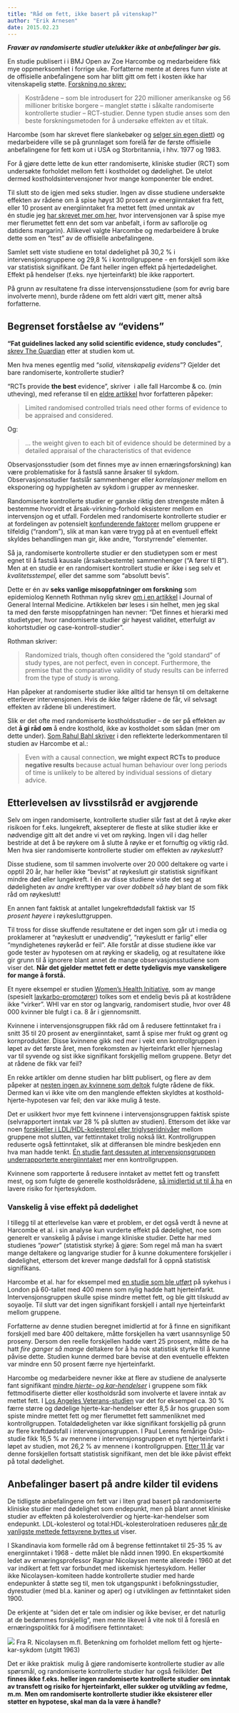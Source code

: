 ```yaml
---
title: "Råd om fett, ikke basert på vitenskap?"
author: "Erik Arnesen"
date: 2015.02.23
---
```


***Fravær av randomiserte studier utelukker ikke at anbefalinger bør gis.***

En studie publisert i i BMJ Open av Zoe Harcombe og medarbeidere fikk mye oppmerksomhet i forrige uke. Forfatterne mente at deres funn viste at de offisielle anbefalingene som har blitt gitt om fett i kosten ikke har vitenskapelig støtte. [Forskning.no skrev:](http://forskning.no/2015/02/burde-aldri-ha-gitt-kostradene-om-fett)

> Kostrådene – som ble introdusert for 220 millioner amerikanske og 56 millioner britiske borgere – manglet støtte i såkalte randomiserte kontrollerte studier – RCT-studier. Denne typen studie anses som den beste forskningsmetoden for å undersøke effekten av et tiltak.

Harcombe (som har skrevet flere slankebøker og [selger sin egen diett](http://www.theharcombedietshop.com/)) og medarbeidere ville se på grunnlaget som forelå før de første offisielle anbefalingene for fett kom ut i USA og Storbritannia, i hhv. 1977 og 1983.

For å gjøre dette lette de kun etter randomiserte, kliniske studier (RCT) som undersøkte forholdet mellom fett i kostholdet og dødelighet. De utelot dermed kostholdsintervensjoner hvor mange komponenter ble endret.

Til slutt sto de igjen med seks studier. Ingen av disse studiene undersøkte effekten av rådene om å spise høyst 30 prosent av energiinntaket fra fett, eller 10 prosent av energiinntaket fra mettet fett (med unntak av én studie jeg [har skrevet mer om her](https://sunnskepsis.wordpress.com/2013/02/11/omega-6-og-hjertesykdom-igjen-ma-kostradene-skrives-om/), hvor intervensjonen var å spise mye mer flerumettet fett enn det som var anbefalt, i form av saflorolje og datidens margarin). Allikevel valgte Harcombe og medarbeidere å bruke dette som en "test" av de offisielle anbefalingene.

Samlet sett viste studiene en total dødelighet på 30,2 % i intervensjonsgruppene og 29,8 % i kontrollgruppene - en forskjell som ikke var statistisk signifikant. De fant heller ingen effekt på hjertedødelighet. Effekt på hendelser (f.eks. nye hjerteinfarkt) ble ikke rapportert.

På grunn av resultatene fra disse intervensjonsstudiene (som for øvrig bare involverte menn), burde rådene om fett aldri vært gitt, mener altså forfatterne.

## **Begrenset forståelse av "evidens"**

**"Fat guidelines lacked any solid scientific evidence, study concludes"**, [skrev The Guardian](http://www.theguardian.com/lifeandstyle/2015/feb/10/fat-guidelines-lacked-any-solid-scientific-evidence-study-concludes?CMP=EMCNEWEML6619I2) etter at studien kom ut.

Men hva menes egentlig med "*solid, vitenskapelig evidens*"? Gjelder det bare randomiserte, kontrollerte studier?

"RCTs provide **the best** evidence", skriver  i alle fall Harcombe & co. (min utheving), med referanse til en [eldre artikkel](http://www.bmj.com/content/321/7256/255) hvor forfatteren påpeker:

> Limited randomised controlled trials need other forms of evidence to be appraised and considered.

Og:

> ... the weight given to each bit of evidence should be determined by a detailed appraisal of the characteristics of that evidence

Observasjonsstudier (som det finnes mye av innen ernæringsforskning) kan være problematiske for å fastslå sanne årsaker til sykdom. Observasjonsstudier fastslår sammenhenger eller *korrelasjoner* mellom en eksponering og hyppigheten av sykdom i grupper av mennesker.

Randomiserte kontrollerte studier er ganske riktig den strengeste måten å bestemme hvorvidt et årsak-virkning-forhold eksisterer mellom en intervensjon og et utfall. Fordelen med randomiserte kontrollerte studier er at fordelingen av potensielt [konfunderende faktorer](http://en.wikipedia.org/wiki/Confounding) mellom gruppene er tilfeldig ("random"), slik at man kan være trygg på at en eventuell effekt skyldes behandlingen man gir, ikke andre, "forstyrrende" elementer.

Så ja, randomiserte kontrollerte studier er den studietypen som er mest egnet til å fastslå kausale (årsaksbestemte) sammenhenger ("A fører til B"). Men at en studie er en randomisert kontrollert studie er ikke i seg selv et *kvalitetsstempel,* eller det samme som "absolutt bevis".

Dette er én av **seks vanlige misoppfatninger om forskning** som epidemiolog Kenneth Rothman nylig skrev [om i en artikkel](http://www.ncbi.nlm.nih.gov/pmc/articles/PMC4061362/) i Journal of General Internal Medicine. Artikkelen bør leses i sin helhet, men jeg skal ta med den første misoppfatningen han nevner: "Det finnes et hierarki med studietyper, hvor randomiserte studier gir høyest validitet, etterfulgt av kohortstudier og case-kontroll-studier".

Rothman skriver:

> Randomized trials, though often considered the “gold standard” of study types, are not perfect, even in concept. Furthermore, the premise that the comparative validity of study results can be inferred from the type of study is wrong.

Han påpeker at randomiserte studier ikke alltid tar hensyn til om deltakerne etterlever intervensjonen. Hvis de ikke følger rådene de får, vil selvsagt effekten av rådene bli underestimert.

Slik er det ofte med randomiserte kostholdsstudier – de ser på effekten av det **å gi råd om** å endre kosthold, ikke av kostholdet som sådan (mer om dette under). [Som Rahul Bahl skriver](http://openheart.bmj.com/content/2/1/e000229.full) i den reflekterte lederkommentaren til studien av Harcombe et al.:

> Even with a causal connection, **we might expect RCTs to produce negative results** because actual human behaviour over long periods of time is unlikely to be altered by individual sessions of dietary advice.

## **Etterlevelsen av livsstilsråd er avgjørende**

Selv om ingen randomiserte, kontrollerte studier slår fast at det å røyke øker risikoen for f.eks. lungekreft, aksepterer de fleste at slike studier ikke er nødvendige gitt alt det andre vi vet om røyking. Ingen vil i dag heller bestride at det å be røykere om å slutte å røyke er et fornuftig og viktig råd. Men hva sier randomiserte kontrollerte studier om effekten av *røykeslutt*?

Disse studiene, som til sammen involverte over 20 000 deltakere og varte i opptil 20 år, har heller ikke "bevist" at røykeslutt gir statistisk signifikant mindre død eller lungekreft. I én av disse studiene viste det seg at dødeligheten av *andre* krefttyper var *over dobbelt så høy* blant de som fikk råd om røykeslutt!

En annen fant faktisk at antallet lungekreftdødsfall faktisk var *15 prosent* *høyere* i røykesluttgruppen.

Til tross for disse skuffende resultatene er det ingen som går ut i media og proklamerer at "røykeslutt er unødvendig", "røykeslutt er farlig" eller "myndighetenes røykeråd er feil". Alle forstår at disse studiene ikke var gode tester av hypotesen om at røyking er skadelig, og at resultatene ikke gir grunn til å ignorere blant annet de mange observasjonsstudiene som viser det. **Når det gjelder mettet fett er dette tydeligvis mye vanskeligere for mange å forstå.**

Et nyere eksempel er studien [Women's Health Initiative](http://www.ncbi.nlm.nih.gov/pubmed/16467234), som av mange (spesielt [lavkarbo-promotører](http://ernaringoghelse.no/les_mer_1/fett_og_kolesterol/)) tolkes som et endelig bevis på at kostrådene ikke "virker". WHI var en stor og langvarig, randomisert studie, hvor over 48 000 kvinner ble fulgt i ca. 8 år i gjennomsnitt.

Kvinnene i intervensjonsgruppen fikk råd om å redusere fettinntaket fra i snitt 35 til 20 prosent av energiinntaket, samt å spise mer frukt og grønt og kornprodukter. Disse kvinnene gikk ned mer i vekt enn kontrollgruppen i løpet av det første året, men forekomsten av hjerteinfarkt eller hjerneslag var til syvende og sist ikke signifikant forskjellig mellom gruppene. Betyr det at rådene de fikk var feil?

En rekke artikler om denne studien har blitt publisert, og flere av dem påpeker at [nesten ingen av kvinnene som deltok](http://www.ccjm.org/index.php?id=107953&cHash=010515&tx_ttnews%5Btt_news%5D=360705) fulgte rådene de fikk. Dermed kan vi ikke vite om den manglende effekten skyldtes at kosthold-hjerte-hypotesen var feil; den var ikke mulig å teste.

Det er usikkert hvor mye fett kvinnene i intervensjonsgruppen faktisk spiste (selvrapportert inntak var 28 % på slutten av studien). Ettersom det ikke var noen [forskjeller i LDL/HDL-kolesterol eller triglyseridnivåer](http://ajcn.nutrition.org/content/91/4/829.full) mellom gruppene mot slutten, var fettinntaket trolig nokså likt. Kontrollgruppen reduserte også fettinntaket, slik at differansen ble mindre beskjeden enn hva man hadde tenkt. [Én studie fant dessuten at intervensjonsgruppen underrapporterte energiinntaket](http://aje.oxfordjournals.org/content/167/10/1247.abstract) mer enn kontrollgruppen.

Kvinnene som rapporterte å redusere inntaket av mettet fett og transfett mest, og som fulgte de generelle kostholdsrådene, [så imidlertid ut til å ha](http://www.ncbi.nlm.nih.gov/pubmed/21613562) en lavere risiko for hjertesykdom.

### Vanskelig å vise effekt på dødelighet

I tillegg til at etterlevelse kan være et problem, er det også verdt å nevne at Harcombe et al. i sin analyse kun vurderte effekt på dødelighet, noe som generelt er vanskelig å påvise i mange kliniske studier. Dette har med studienes "*power*" (statistisk styrke) å gjøre: Som regel må man ha svært mange deltakere og langvarige studier for å kunne dokumentere forskjeller i dødelighet, ettersom det krever mange dødsfall for å oppnå statistisk signifikans.

Harcombe et al. har for eksempel med [en studie som ble utført](http://www.thelancet.com/journals/lancet/article/PIIS0140-6736(68)90746-0/abstract) på sykehus i London på 60-tallet med 400 menn som nylig hadde hatt hjerteinfarkt. Intervensjonsgruppen skulle spise mindre mettet fett, og ble gitt tilskudd av soyaolje. Til slutt var det ingen signifikant forskjell i antall nye hjerteinfarkt mellom gruppene.

Forfatterne av denne studien beregnet imidlertid at for å finne en signifikant forskjell med bare 400 deltakere, måtte forskjellen ha vært usannsynlige 50 proseny. Dersom den reelle forskjellen hadde vært 25 prosent, måtte de ha hatt *fire ganger så mange* deltakere for å ha nok statistisk styrke til å kunne påvise dette. Studien kunne dermed bare bevise at den eventuelle effekten var mindre enn 50 prosent færre nye hjerteinfarkt.

Harcombe og medarbeidere nevner ikke at flere av studiene de analyserte fant signifikant [mindre *hjerte- og kar-hendelser*](http://onlinelibrary.wiley.com/doi/10.1002/14651858.CD002137.pub3/abstract) i gruppene som fikk fettmodifiserte dietter eller kostholdsråd som involverte et lavere inntak av mettet fett. I [Los Angeles Veterans-studien](http://circ.ahajournals.org/content/40/1S2/II-1.abstract) var det for eksempel ca. 30 % færre større og dødelige hjerte-kar-hendelser etter 8,5 år hos gruppen som spiste mindre mettet fett og mer flerumettet fett sammenliknet med kontrollgruppen. Totaldødeligheten var ikke signifikant forskjellig på grunn av flere kreftdødsfall i intervensjonsgruppen. I Paul Lerens femårige Oslo-studie fikk 16,5 % av mennene i intervensjonsgruppen et nytt hjerteinfarkt i løpet av studien, mot 26,2 % av mennene i kontrollgruppen. [Etter 11 år](http://circ.ahajournals.org/content/42/5/935) var denne forskjellen fortsatt statistisk signifikant, men det ble ikke påvist effekt på total dødelighet.

## Anbefalinger basert på andre kilder til evidens

De tidligste anbefalingene om fett var i liten grad basert på randomiserte kliniske studier med dødelighet som endepunkt, men på blant annet kliniske studier av effekten på kolesterolverdier og hjerte-kar-hendelser som endepunkt. LDL-kolesterol og total:HDL-kolesterolratioen reduseres [når de vanligste mettede fettsyrene byttes ut](http://dx.doi.org/10.1017/S0029665113003364) viser.

I Skandinavia kom formelle råd om å begrense fettinntaket til 25-35 % av energiinntaket i 1968 - dette målet ble nådd innen 1990. En ekspertkomité ledet av ernæringsprofessor Ragnar Nicolaysen mente allerede i 1960 at det var indikert at fett var forbundet med iskemisk hjertesykdom. Heller ikke Nicolaysen-komiteen hadde kontrollerte studier med harde endepunkter å støtte seg til, men tok utgangspunkt i befolkningsstudier, dyrestudier (med bl.a. kaniner og aper) og i utviklingen av fettinntaket siden 1900.

De erkjente at "siden det er tale om indisier og ikke beviser, er det naturlig at de bedømmes forskjellig", men mente likevel å vite nok til å foreslå en ernæringspolitikk for å modifisere fettinntaket:

![](images/clipboard-1397664131.png) Fra R. Nicolaysen m.fl. Betenkning om forholdet mellom fett og hjerte-kar-sykdom (utgitt 1963)

Det er ikke praktisk  mulig å gjøre randomiserte kontrollerte studier av alle spørsmål, og randomiserte kontrollerte studier har også feilkilder. **Det finnes ikke f.eks. heller ingen randomiserte kontrollerte studier om inntak av transfett og risiko for hjerteinfarkt, eller sukker og utvikling av fedme, m.m**. **Men om randomiserte kontrollerte studier ikke eksisterer eller støtter en hypotese, skal man da la være å handle?**
